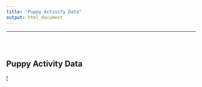 ```yaml
---
title: "Puppy Activity Data"
output: html_document
---
```

---
<style type="text/css">
.title {
  display: none;
}

#getting-started img {
  margin-right: 10px;
}

</style>

<div class="row" style="padding-top: 30px;">
<div class="col-sm-6">

# **Puppy Activity Data**

</div>
<div class="col-sm-6">

<a href = "https://mferrans98.github.io/PuppyActivityData/index.html">
!
</a>
</div>




